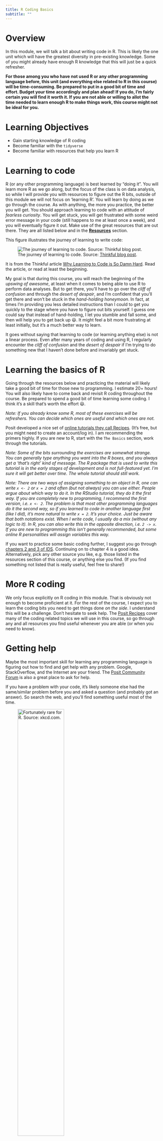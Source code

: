 ```yaml
---
title: R Coding Basics 
subtitle: ""
---
```


# Overview

In this module, we will talk a bit about writing code in R. This is
likely the one unit which will have the greatest diversity in
pre-existing knowledge. Some of you might already have enough R
knowledge that this will just be a quick refresher.

**For those among you who have not used R or any other programming
language before, this unit (and everything else related to R in this
course) will be time-consuming. Be prepared to put in a good bit of time
and effort. Budget your time accordingly and plan ahead! If you do, I'm
fairly certain you will find it worth it. If you are not able or willing
to allot the time needed to learn enough R to make things work, this
course might not be ideal for you.**

# Learning Objectives

-   Gain starting knowledge of R coding
-   Become familiar with the `tidyverse`
-   Become familiar with resources that help you learn R

# Learning to code

R (or any other programming language) is best learned by "doing it". You
will learn more R as we go along, but the focus of the class is on data
analysis, so while I will provide you with resources to figure out the R
bits, outside of this module we will not focus on 'learning R'. You will
learn by doing as we go through the course. As with anything, the more
you practice, the better you will get. You should approach learning to
code with an attitude of *fearless curiosity*. You will get stuck, you
will get frustrated with some weird error message in your code (still
happens to me at least once a week), and you will eventually figure it
out. Make use of the great resources that are out there. They are all
listed below and in the
[**Resources**](../../resources/Course_Resources.qmd) section.

This figure illustrates the journey of learning to write code:

![The journey of learning to code. Source: [Thinkful blog
post](https://www.thinkful.com/blog/why-learning-to-code-is-so-damn-hard/).](../../media/LearningToCode.jpg){fig-alt="Graph titled Coding Confidence vs Compentence. The x-axis is Competence and y-axis is confidence. The first peak is called the hand-holding honeymoon, the decline is called the cliff of confusion, the bottom of the decline is called the desert of despair, the beginning of the incline is called the upswing of awesome, and the end of the graph is the highest peak that says Job Ready."}

It is from the Thinkful article [Why Learning to Code is So Damn
Hard](https://www.thinkful.com/blog/why-learning-to-code-is-so-damn-hard/).
Read the article, or read at least the beginning.

My goal is that during this course, you will reach the beginning of the
*upswing of awesome*, at least when it comes to being able to use R to
perform data analyses. But to get there, you'll have to go over the
*cliff of confusion* and through the *desert of despair*, and I'm
confident that you'll get there and won't be stuck in the *hand-holding
honeymoon*. In fact, at times I'm providing you less detailed
instructions than I could to get you quickly to the stage where you have
to figure out bits yourself. I guess one could say that instead of
hand-holding, I let you stumble and fall some, and then will help you to
get back up 😃. It might feel a bit more frustrating at least initially,
but it's a much better way to learn.

It goes without saying that learning to code (or learning anything else)
is not a linear process. Even after many years of coding and using R, I
regularly encounter the *cliff of confusion* and the *desert of despair*
if I'm trying to do something new that I haven't done before and
invariably get stuck.

# Learning the basics of R

Going through the resources below and practicing the material will
likely take a good bit of time for those new to programming. I estimate
20+ hours! You will also likely have to come back and revisit R coding
throughout the course. Be prepared to spend a good bit of time learning
some coding. I think it's a skill that's worth the effort 😃.

*Note: If you already know some R, most of these exercises will be
refreshers. You can decide which ones are useful and which ones are
not.*

Posit developed a nice set of [online tutorials they call
Recipes](https://posit.cloud/learn/recipes). (It's free, but you might
need to create an account/log in). I am recommending the primers highly.
If you are new to R, start with the `The Basics` section, work through
the tutorials.

*Note: Some of the bits surrounding the exercises are somewhat strange.
You can generally type anything you want into the R boxes, and you
always get a 'that's right' kind of message. The R package that is used
to write this tutorial is in the early stages of development and is not
full-featured yet. I'm sure it will get better over time. The whole
tutorial should still work.*

*Note: There are two ways of assigning something to an object in R, one
can write `x <- 2` or `x = 2` and often (but not always) you can use
either. People argue about which way to do it. In the RStudio tutorial,
they do it the first way. If you are completely new to programming, I
recommend the first version, i.e. `x <- 2`. The problem is that most
other programming languages do it the second way, so if you learned to
code in another language first (like I did), it's more natural to write
`x = 2`. It's your choice. Just be aware that both notations exist. When
I write code, I usually do a mix (without any logic to it). In R, you
can also write this in the opposite direction, i.e. `2 -> x`. If you are
new to programming this isn't generally recommended, but some online R
personalities will assign variables this way.*

If you want to practice some basic coding further, I suggest you go
through [chapters 2 and 3 of IDS](https://rafalab.github.io/dsbook/).
Continuing on to chapter 4 is a good idea. Alternatively, pick any other
source you like, e.g. those listed in the resources section of this
course, or anything else you find. (If you find something not listed
that is really useful, feel free to share!)

# More R coding

We only focus explicitly on R coding in this module. That is obviously
not enough to become proficient at it. For the rest of the course, I
expect you to learn the coding bits you need to get things done *on the
side*. I understand this will be a challenge. Don't hesitate to seek
help. The [Posit Recipes](https://posit.cloud/learn/recipes) cover many
of the coding related topics we will use in this course, so go through
any and all resources you find useful whenever you are able (or when you
need to know).

# Getting help

Maybe the most important skill for learning any programming language is
figuring out how to find and get help with any problem. Google,
StackOverflow, and the Internet are your friend. The [Posit Community
Forum](https://community.rstudio.com/) is also a great place to ask for
help.

If you have a problem with your code, it's likely someone else had the
same/similar problem before you and asked a question (and probably got
an answer). So search the web, and you'll find something useful most of
the time.

![Fortunately rare for R. Source:
xkcd.com.](../../media/xkcd_wisdom_of_the_ancients.png){width="60%"
fig-alt="An xkcd comic of a stick figure shaking a computer screen saying 'Who were you, denvercoder9? What did you see?!'. Outside the the box, it says 'Never have I felt so close to another soul. And yet so helplessly alone as when I Google an error and there's one result. A thread by someone with the same problem and no answer last posted in 2003."}

In those rare cases when you cannot find information online that helps
you figure out your problem, feel free to ask for help. The *Resources*
document describes various ways to get help.

A great source for answers is asking questions online. Sometimes, people
complain that replies to questions they ask online are unfriendly or
harsh. While this is at times true, consider that all the people
providing answers are volunteers. They're doing it because they want to
help others, they don't get paid for it. It is therefore important that
the person asking the question does not waste people's time by asking
poorly formulated questions or questions that have been previously
answered. In general, those kinds of questions get rude replies. If you
have done your homework (i.e., searched online first to see if the
answer is already available) and can precisely formulate the
question/problem, ideally with a reproducible example, the chance that
you get an unfriendly reply is very low.

I have found that a good way of posing question is to write something
like this: *"I need help with SPECIFIC PROBLEM, I have searched around
and found LINKS/DESCRIPTION OF SIMILAR ISSUES but that doesn't quite
solve my problem yet."* If you have a coding problem, add *"Here is some
code illustrating what I want to achieve and where the problem is."* and
then add a [minimal reproducible
example](https://stackoverflow.com/questions/5963269/how-to-make-a-great-r-reproducible-example).

The more you show you've done your homework and are truly stuck (instead
of just being lazy and wanting others to do the work for you), and the
easier you make it for others to understand what your problem is, the
more likely you will get good answers.

If you want to learn more about how to ask a good question online, check
out this video by Roger Peng.

::: container
<iframe class="video" src="https://www.youtube.com/embed/ZFaWxxzouCY" frameborder="0" allow="accelerometer; autoplay; encrypted-media; gyroscope; picture-in-picture" allowfullscreen></iframe>
:::

As you continue on your coding journey, keep in mind: **The great thing
about programming is that you can't really "break" things too much. In
the worst case you get an error message. So experiment and try out
anything you like!**
